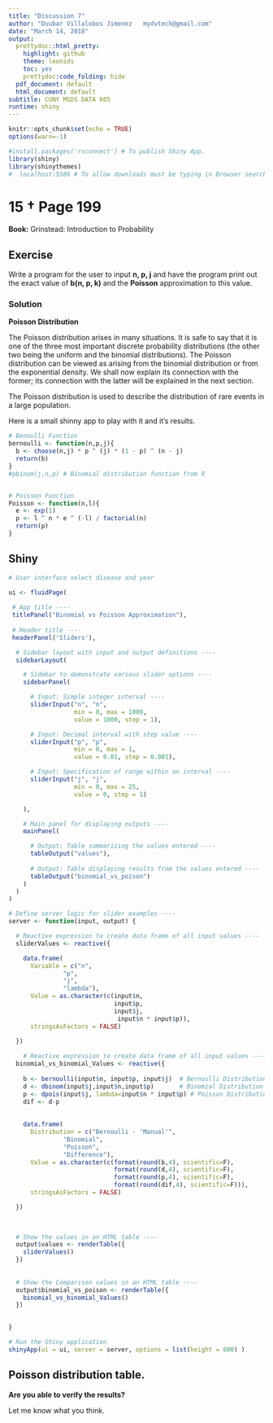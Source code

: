 ```yaml
---
title: "Discussion 7"
author: "Duubar Villalobos Jimenez   mydvtech@gmail.com"
date: "March 14, 2018"
output:
  prettydoc::html_pretty:
    highlight: github
    theme: leonids
    toc: yes
    prettydoc:code_folding: hide
  pdf_document: default
  html_document: default
subtitle: CUNY MSDS DATA 605
runtime: shiny
---
```


```r
knitr::opts_chunk$set(echo = TRUE)
options(warn=-1)
```


```r
#install.packages('rsconnect') # To publish Shiny App.
library(shiny)
library(shinythemes)
#  localhost:5586 # To allow downloads must be typing in Browser search bar
```


# 15 † Page 199

**Book:** Grinstead: Introduction to Probability

## Exercise

Write a program for the user to input **n, p, j** and have the program print out the exact value of **b(n, p, k)** and the **Poisson** approximation to this value.

### Solution

**Poisson Distribution**

The Poisson distribution arises in many situations. It is safe to say that it is one of the three most important discrete probability distributions (the other two being the uniform and the binomial distributions). The Poisson distribution can be viewed as arising from the binomial distribution or from the exponential density. We shall now explain its connection with the former; its connection with the latter will be explained in the next section.

The Poisson distribution is used to describe the distribution of rare events in a large population.

Here is a small shinny app to play with it and it's results.


```r
# Benoulli Function
bernoulli <- function(n,p,j){
  b <- choose(n,j) * p ^ (j) * (1 - p) ^ (n - j)
  return(b)
}
#pbinom(j,n,p) # Binomial distribution function from R


# Poisson Function
Poisson <- function(n,l){
  e <- exp(1)
  p <- l ^ n * e ^ (-l) / factorial(n)
  return(p)
}

```


## Shiny


```r
# User interface select disease and year

ui <- fluidPage(
  
 # App title ----
 titlePanel("Binomial vs Poisson Approximation"),
  
 # Header title ---- 
 headerPanel('Sliders'),

  # Sidebar layout with input and output definitions ----
  sidebarLayout(

    # Sidebar to demonstrate various slider options ----
    sidebarPanel(

      # Input: Simple integer interval ----
      sliderInput("n", "n",
                  min = 0, max = 1000,
                  value = 1000, step = 1),

      # Input: Decimal interval with step value ----
      sliderInput("p", "p",
                  min = 0, max = 1,
                  value = 0.01, step = 0.001),

      # Input: Specification of range within an interval ----
      sliderInput("j", "j",
                  min = 0, max = 25,
                  value = 0, step = 1)

    ),

    # Main panel for displaying outputs ----
    mainPanel(

      # Output: Table summarizing the values entered ----
      tableOutput("values"),
      
      # Output: Table displaying results from the values entered ----
      tableOutput("binomial_vs_poison")
    )
  )
)
```


```r
# Define server logic for slider examples ----
server <- function(input, output) {

  # Reactive expression to create data frame of all input values ----
  sliderValues <- reactive({

    data.frame(
      Variable = c("n",
               "p",
               "j",
               "lambda"),
      Value = as.character(c(input$n,
                             input$p,
                             input$j,
                              input$n * input$p)),
      stringsAsFactors = FALSE)

  })
  
    # Reactive expression to create data frame of all input values ----
  binomial_vs_binomial_Values <- reactive({
    
    b <- bernoulli(input$n, input$p, input$j)  # Bernoulli Distribution
    d <- dbinom(input$j,input$n,input$p)       # Binomial Distribution
    p <- dpois(input$j, lambda=input$n * input$p) # Poisson Distribution
    dif <- d-p
    
    
    data.frame(
      Distribution = c("Bernoulli - 'Manual'",
               "Binomial",
               "Poisson",
               "Difference"),
      Value = as.character(c(format(round(b,4), scientific=F),
                             format(round(d,4), scientific=F),
                             format(round(p,4), scientific=F),
                             format(round(dif,4), scientific=F))),
      stringsAsFactors = FALSE)

  })
  
  

  # Show the values in an HTML table ----
  output$values <- renderTable({
    sliderValues()
  })
  
  
  # Show the Comparison values in an HTML table ----
  output$binomial_vs_poison <- renderTable({
    binomial_vs_binomial_Values()
  })
  

}
```



```r
# Run the Shiny application 
shinyApp(ui = ui, server = server, options = list(height = 600) )
```

## Poisson distribution table.

**Are you able to verify the results?**





Let me know what you think.



